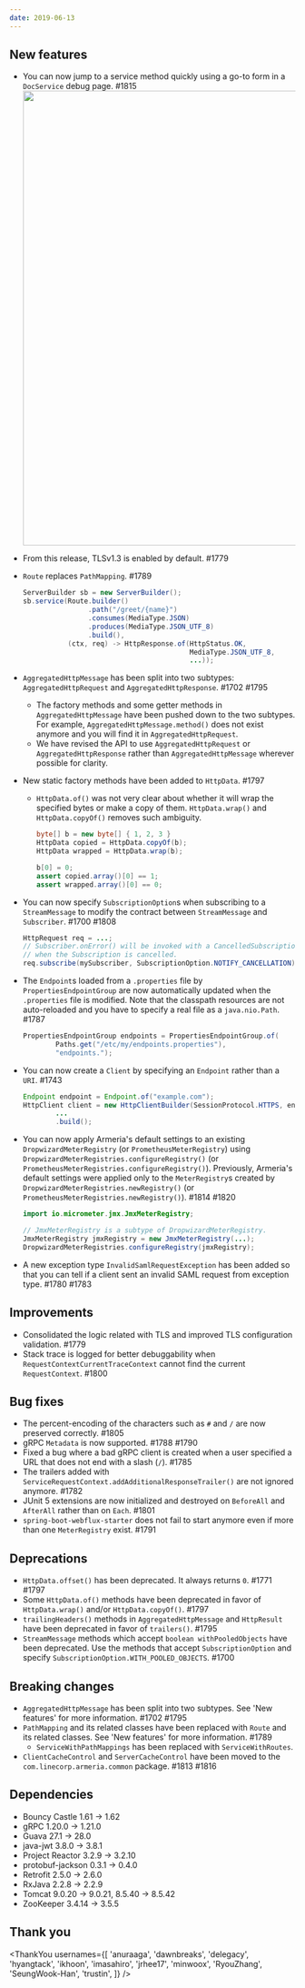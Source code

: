 ```yaml
---
date: 2019-06-13
---
```


## New features

- You can now jump to a service method quickly using a go-to form in a `DocService` debug page. #1815
  <img src="https://user-images.githubusercontent.com/1866157/59041505-b6dd7100-88b3-11e9-87d5-edc826751620.gif" width="800" />
- From this release, TLSv1.3 is enabled by default. #1779
- `Route` replaces `PathMapping`. #1789
  ```java
  ServerBuilder sb = new ServerBuilder();
  sb.service(Route.builder()
                  .path("/greet/{name}")
                  .consumes(MediaType.JSON)
                  .produces(MediaType.JSON_UTF_8)
                  .build(),
             (ctx, req) -> HttpResponse.of(HttpStatus.OK,
                                           MediaType.JSON_UTF_8,
                                           ...));
  ```
- `AggregatedHttpMessage` has been split into two subtypes: `AggregatedHttpRequest` and `AggregatedHttpResponse`. #1702 #1795
  - The factory methods and some getter methods in `AggregatedHttpMessage` have been pushed down to the two subtypes. For example, `AggregatedHttpMessage.method()` does not exist anymore and you will find it in `AggregatedHttpRequest`.
  - We have revised the API to use `AggregatedHttpRequest` or `AggregatedHttpResponse` rather than `AggregatedHttpMessage` wherever possible for clarity.
- New static factory methods have been added to `HttpData`. #1797

  - `HttpData.of()` was not very clear about whether it will wrap the specified bytes or make a copy of them. `HttpData.wrap()` and `HttpData.copyOf()` removes such ambiguity.

    ```java
    byte[] b = new byte[] { 1, 2, 3 }
    HttpData copied = HttpData.copyOf(b);
    HttpData wrapped = HttpData.wrap(b);

    b[0] = 0;
    assert copied.array()[0] == 1;
    assert wrapped.array()[0] == 0;
    ```

- You can now specify `SubscriptionOption`s when subscribing to a `StreamMessage` to modify the contract between `StreamMessage` and `Subscriber`. #1700 #1808
  ```java
  HttpRequest req = ...;
  // Subscriber.onError() will be invoked with a CancelledSubscriptionException
  // when the Subscription is cancelled.
  req.subscribe(mySubscriber, SubscriptionOption.NOTIFY_CANCELLATION);
  ```
- The `Endpoint`s loaded from a `.properties` file by `PropertiesEndpointGroup` are now automatically updated when the `.properties` file is modified. Note that the classpath resources are not auto-reloaded and you have to specify a real file as a `java.nio.Path`. #1787
  ```java
  PropertiesEndpointGroup endpoints = PropertiesEndpointGroup.of(
          Paths.get("/etc/my/endpoints.properties"),
          "endpoints.");
  ```
- You can now create a `Client` by specifying an `Endpoint` rather than a `URI`. #1743
  ```java
  Endpoint endpoint = Endpoint.of("example.com");
  HttpClient client = new HttpClientBuilder(SessionProtocol.HTTPS, endpoint)
          ...
          .build();
  ```
- You can now apply Armeria's default settings to an existing `DropwizardMeterRegistry` (or `PrometheusMeterRegistry`) using `DropwizardMeterRegistries.configureRegistry()` (or `PrometheusMeterRegistries.configureRegistry()`). Previously, Armeria's default settings were applied only to the `MeterRegistry`s created by `DropwizardMeterRegistries.newRegistry()` (or `PrometheusMeterRegistries.newRegistry()`). #1814 #1820

  ```java
  import io.micrometer.jmx.JmxMeterRegistry;

  // JmxMeterRegistry is a subtype of DropwizardMeterRegistry.
  JmxMeterRegistry jmxRegistry = new JmxMeterRegistry(...);
  DropwizardMeterRegistries.configureRegistry(jmxRegistry);
  ```

- A new exception type `InvalidSamlRequestException` has been added so that you can tell if a client sent an invalid SAML request from exception type. #1780 #1783

## Improvements

- Consolidated the logic related with TLS and improved TLS configuration validation. #1779
- Stack trace is logged for better debuggability when `RequestContextCurrentTraceContext` cannot find the current `RequestContext`. #1800

## Bug fixes

- The percent-encoding of the characters such as `#` and `/` are now preserved correctly. #1805
- gRPC `Metadata` is now supported. #1788 #1790
- Fixed a bug where a bad gRPC client is created when a user specified a URL that does not end with a slash (`/`). #1785
- The trailers added with `ServiceRequestContext.addAdditionalResponseTrailer()` are not ignored anymore. #1782
- JUnit 5 extensions are now initialized and destroyed on `BeforeAll` and `AfterAll` rather than on `Each`. #1801
- `spring-boot-webflux-starter` does not fail to start anymore even if more than one `MeterRegistry` exist. #1791

## Deprecations

- `HttpData.offset()` has been deprecated. It always returns `0`. #1771 #1797
- Some `HttpData.of()` methods have been deprecated in favor of `HttpData.wrap()` and/or `HttpData.copyOf()`. #1797
- `trailingHeaders()` methods in `AggregatedHttpMessage` and `HttpResult` have been deprecated in favor of `trailers()`. #1795
- `StreamMessage` methods which accept `boolean withPooledObjects` have been deprecated. Use the methods that accept `SubscriptionOption` and specify `SubscriptionOption.WITH_POOLED_OBJECTS`. #1700

## Breaking changes

- `AggregatedHttpMessage` has been split into two subtypes. See 'New features' for more information. #1702 #1795
- `PathMapping` and its related classes have been replaced with `Route` and its related classes. See 'New features' for more information. #1789
  - `ServiceWithPathMappings` has been replaced with `ServiceWithRoutes`.
- `ClientCacheControl` and `ServerCacheControl` have been moved to the `com.linecorp.armeria.common` package. #1813 #1816

## Dependencies

- Bouncy Castle 1.61 -> 1.62
- gRPC 1.20.0 -> 1.21.0
- Guava 27.1 -> 28.0
- java-jwt 3.8.0 -> 3.8.1
- Project Reactor 3.2.9 -> 3.2.10
- protobuf-jackson 0.3.1 -> 0.4.0
- Retrofit 2.5.0 -> 2.6.0
- RxJava 2.2.8 -> 2.2.9
- Tomcat 9.0.20 -> 9.0.21, 8.5.40 -> 8.5.42
- ZooKeeper 3.4.14 -> 3.5.5

## Thank you

<ThankYou
  usernames={[
    'anuraaga',
    'dawnbreaks',
    'delegacy',
    'hyangtack',
    'ikhoon',
    'imasahiro',
    'jrhee17',
    'minwoox',
    'RyouZhang',
    'SeungWook-Han',
    'trustin',
  ]}
/>
